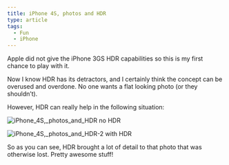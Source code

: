 ```yaml
---
title: iPhone 4S, photos and HDR
type: article
tags:
  - Fun
  - iPhone
---
```


Apple did not give the iPhone 3GS HDR capabilities so this is my first chance to play with it.

Now I know HDR has its detractors, and I certainly think the concept can be overused and overdone. No one wants a flat looking photo (or they shouldn’t).

However, HDR can really help in the following situation:

![iPhone_4S,_photos_and_HDR](/assets/uploads/iPhone_4S,_photos_and_HDR-1.png) no HDR

![iPhone_4S,_photos_and_HDR-2](/assets/uploads/iPhone_4S,_photos_and_HDR-2.png) with HDR

So as you can see, HDR brought a lot of detail to that photo that was otherwise lost. Pretty awesome stuff!
